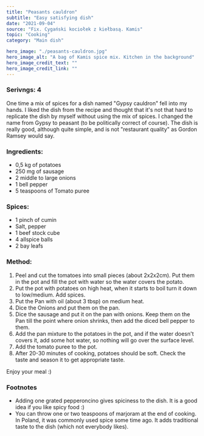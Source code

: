---
title: "Peasants cauldron"
subtitle: "Easy satisfying dish"
date: "2021-09-04"
source: "Fix. Cygański kociołek z kiełbasą. Kamis"
topic: "Cooking"
category: "Main dish" 

hero_image: "./peasants-cauldron.jpg"
hero_image_alt: "A bag of Kamis spice mix. Kitchen in the background"
hero_image_credit_text: ""
hero_image_credit_link: ""
---
### Serivngs: 4

One time a mix of spices for a dish named "Gypsy cauldron"
fell into my hands. I liked the dish from the recipe
and thought that it's not that hard to replicate the dish by myself without using the mix of spices. I changed the name from Gypsy to peasant (to be politically correct of course).
The dish is really good, although quite simple, and is not 
"restaurant quality" as Gordon Ramsey would say.

### Ingredients:

- 0,5 kg of potatoes
- 250 mg of sausage
- 2 middle to large onions
- 1 bell pepper
- 5 teaspoons of Tomato puree

### Spices: 
- 1 pinch of cumin
- Salt, pepper
- 1 beef stock cube 
- 4 allspice balls
- 2 bay leafs

### Method:

1. Peel and cut the tomatoes into small pieces (about 2x2x2cm).
Put them in the pot and fill the pot with water so the water covers the potato.
2. Put the pot with potatoes on high heat, when it starts to boil
turn it down to low/medium. Add spices.
3. Put the Pan with oil (about 3 tbsp) on medium heat.
4. Dice the Onions and put them on the pan.
5. Dice the sausage and put it on the pan with onions. Keep
them on the Pan till the point where onion shrinks, then
add the diced bell pepper to them.
6. Add the pan mixture to the potatoes in the pot, and if
the water doesn't covers it, add some hot water, so nothing will
go over the surface level.
7. Add the tomato puree to the pot.
8. After 20-30 minutes of cooking, potatoes should be soft. Check
the taste and season it to get appropriate taste.

Enjoy your meal :)

### Footnotes
- Adding one grated pepperoncino gives spiciness to the dish.
It is a good idea if you like spicy food :)
- You can throw one or two teaspoons of marjoram at the end of cooking.
In Poland, it was commonly used spice some time ago. It adds 
traditional taste to the dish (which not everybody likes).





